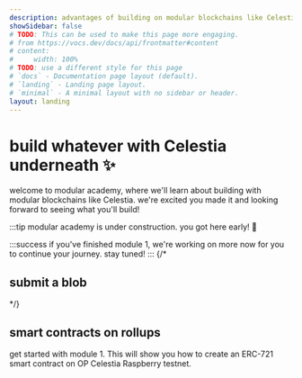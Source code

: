 ```yaml
---
description: advantages of building on modular blockchains like Celestia.
showSidebar: false
# TODO: This can be used to make this page more engaging. 
# from https://vocs.dev/docs/api/frontmatter#content
# content:
#     width: 100%
# TODO: use a different style for this page
# `docs` - Documentation page layout (default).
# `landing` - Landing page layout.
# `minimal` - A minimal layout with no sidebar or header.
layout: landing
---
```


# build whatever with Celestia underneath ✨

welcome to modular academy, where we'll learn about building with modular blockchains like Celestia. we're excited you made it and looking forward to seeing what you'll build!

:::tip
modular academy is under construction. you got here early! 🚧

:::success
if you've finished module 1, we're working on more now for you to continue your journey. stay tuned!
:::
{/* 
## submit a blob

<ModuleCard 
  image="/module_cards/0.1.svg" 
  title="module 0" 
  description="submit a blob to Celestia and make your own rollup" 
  link="/modules/0/intro"
/> */}

## smart contracts on rollups

get started with module 1. This will show you how to
create an ERC-721 smart contract on OP Celestia Raspberry testnet.

<ModuleCard 
  image="/module_cards/0.0.webp" 
  title="module 1" 
  description="deploy a contract and mint an NFT on OP Celestia Raspberry testnet" 
  link="/modules/1/intro"
/>

<ModuleCard 
  image="/module_cards/0.1.webp" 
  title="module 2" 
  description="coming soon" 
  link="/build-whatever"
/>

